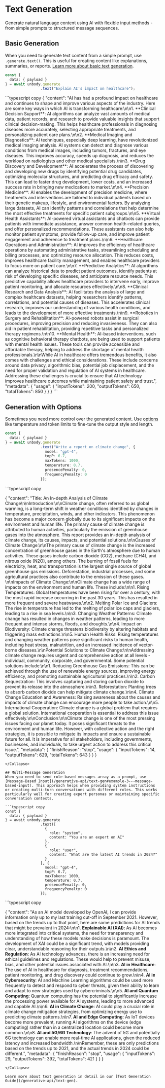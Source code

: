 
# Text Generation

Generate natural language content using AI with flexible input methods - from simple prompts to structured message sequences. 

## Basic Generation
When you need to generate text content from a simple prompt, use `.generate.text()`. This is useful for creating content like explanations, summaries, or reports. [Learn more about basic text generation](/generative-api/text-gen#example-1---basic-prompt).

```typescript copy
const {
  data: { payload }
} = await unbody.generate
                .text("Explain AI's impact on healthcare");
```

<Collapse title="Response">
```typescript copy
{
    "content": "AI has had a profound impact on healthcare and continues to shape and improve various aspects of the industry. Here are some key ways in which AI is transforming healthcare:\n\n1. **Clinical Decision Support**: AI algorithms can analyze vast amounts of medical data, patient records, and research to provide valuable insights that support clinical decision-making. This helps healthcare professionals in diagnosing diseases more accurately, selecting appropriate treatments, and personalizing patient care plans.\n\n2. **Medical Imaging and Diagnostics**: AI techniques, especially deep learning, have revolutionized medical imaging analysis. AI systems can detect and diagnose various conditions from medical images, including tumors, fractures, and eye diseases. This improves accuracy, speeds up diagnosis, and reduces the workload on radiologists and other medical specialists.\n\n3. **Drug Discovery and Development**: AI accelerates the process of discovering and developing new drugs by identifying potential drug candidates, optimizing molecular structures, and predicting drug efficacy and safety. This can lead to faster drug development, lower costs, and an increased success rate in bringing new medications to market.\n\n4. **Precision Medicine**: AI enables the development of precision medicine, where treatments and interventions are tailored to individual patients based on their genetic makeup, lifestyle, and environmental factors. By analyzing large datasets, AI can identify patterns and correlations that help determine the most effective treatments for specific patient subgroups.\n\n5. **Virtual Health Assistants**: AI-powered virtual assistants and chatbots can provide patients with immediate assistance, answer common health-related queries, and offer personalized recommendations. These assistants can also help monitor patient symptoms, provide follow-up care, and improve patient engagement and adherence to treatment plans.\n\n6. **Healthcare Operations and Administration**: AI improves the efficiency of healthcare operations by automating administrative tasks, streamlining scheduling and billing processes, and optimizing resource allocation. This reduces costs, improves healthcare facility management, and enables healthcare providers to focus more on patient care.\n\n7. **Predictive Analytics**: AI algorithms can analyze historical data to predict patient outcomes, identify patients at risk of developing specific diseases, and anticipate resource needs. This predictive capability allows healthcare providers to intervene early, improve patient monitoring, and allocate resources effectively.\n\n8. **Clinical Research and Data Analysis**: AI facilitates the analysis of large and complex healthcare datasets, helping researchers identify patterns, correlations, and potential causes of diseases. This accelerates clinical research, improves our understanding of various health conditions, and leads to the development of more effective treatments.\n\n9. **Robotics in Surgery and Rehabilitation**: AI-powered robots assist in surgical procedures, improving precision and reducing invasiveness. They can also aid in patient rehabilitation, providing repetitive tasks and personalized therapy regimens.\n\n10. **Mental Health**: AI-based interventions, such as cognitive behavioral therapy chatbots, are being used to support patients with mental health issues. These tools can provide accessible and affordable therapy, helping to address the shortage of mental health professionals.\n\nWhile AI in healthcare offers tremendous benefits, it also comes with challenges and ethical considerations. These include concerns around data privacy, algorithmic bias, potential job displacement, and the need for proper validation and regulation of AI systems in healthcare. Addressing these challenges is crucial to ensure that AI technology improves healthcare outcomes while maintaining patient safety and trust.",
    "metadata": {
        "usage": {
            "inputTokens": 200,
            "outputTokens": 650,
            "totalTokens": 850
        }
    }
}
```
</Collapse>

## Generation with Options
Sometimes you need more control over the generated content. Use [options](/generative-api/text-gen#options) like temperature and token limits to fine-tune the output style and length. 

```typescript copy
const {
  data: { payload }
} = await unbody.generate
                .text("Write a report on climate change", {
                  model: "gpt-4",
                  topP: 0.7,
                  maxTokens: 1000,
                  temperature: 0.7,
                  presencePenalty: 0,
                  frequencyPenalty: 0
                });
```

<Collapse title="Response">
```typescript copy

{
    "content": "Title: An In-depth Analysis of Climate Change\n\nIntroduction:\n\nClimate change, often referred to as global warming, is a long-term shift in weather conditions identified by changes in temperature, precipitation, winds, and other indicators. This phenomenon has become a major concern globally due to its significant impacts on the environment and human life. The primary cause of climate change is attributed to human activities, particularly the emission of greenhouse gases into the atmosphere. This report provides an in-depth analysis of climate change, its causes, impacts, and potential solutions.\n\nCauses of Climate Change:\n\nThe primary cause of climate change is the increased concentration of greenhouse gases in the Earth's atmosphere due to human activities. These gases include carbon dioxide (CO2), methane (CH4), and nitrous oxide (N2O), among others. The burning of fossil fuels for electricity, heat, and transportation is the largest single source of global greenhouse gas emissions. Deforestation, industrial processes, and some agricultural practices also contribute to the emission of these gases. \n\nImpacts of Climate Change:\n\nClimate change has a wide range of impacts on the environment and human life. These include:\n\n1. Rising Temperatures: Global temperatures have been rising for over a century, with the most rapid increase occurring in the past 30 years. This has resulted in more frequent and severe heatwaves.\n\n2. Melting Polar Ice and Glaciers: The rise in temperature has led to the melting of polar ice caps and glaciers, leading to a rise in sea levels.\n\n3. Changing Weather Patterns: Climate change has resulted in changes in weather patterns, leading to more frequent and intense storms, floods, and droughts.\n\n4. Impact on Biodiversity: Climate change threatens biodiversity by altering habitats and triggering mass extinctions.\n\n5. Human Health Risks: Rising temperatures and changing weather patterns pose significant risks to human health, including heat stress, malnutrition, and an increased incidence of vector-borne diseases.\n\nPotential Solutions to Climate Change:\n\nAddressing climate change requires urgent and comprehensive action at all levels - individual, community, corporate, and governmental. Some potential solutions include:\n\n1. Reducing Greenhouse Gas Emissions: This can be achieved through the use of renewable energy sources, improving energy efficiency, and promoting sustainable agricultural practices.\n\n2. Carbon Sequestration: This involves capturing and storing carbon dioxide to prevent its release into the atmosphere.\n\n3. Reforestation: Planting trees to absorb carbon dioxide can help mitigate climate change.\n\n4. Climate Change Education and Awareness: Raising awareness about the causes and impacts of climate change can encourage more people to take action.\n\n5. International Cooperation: Climate change is a global problem that requires a global solution. International cooperation is essential to address this issue effectively.\n\nConclusion:\n\nClimate change is one of the most pressing issues facing our planet today. It poses significant threats to the environment and human life. However, with collective action and the right strategies, it is possible to mitigate its impacts and ensure a sustainable future for all. It is imperative for all stakeholders, including governments, businesses, and individuals, to take urgent action to address this critical issue.",
    "metadata": {
        "finishReason": "stop",
        "usage": {
            "inputTokens": 14,
            "outputTokens": 629,
            "totalTokens": 643
        }
    }
}
```
</Collapse>

## Multi-Message Generation
When you need to send role-based messages array as a prompt, use [Message-Based Input](/generative-api/text-gen#example-3---message-based-input). This approach helps when providing system instructions or creating multi-turn conversations with different roles. This works particularly well for creating expert personas or maintaining specific conversation contexts.

```typescript copy
const {
  data: { payload }
} = await unbody.generate
                .text([
                  {
                    role: "system",
                    content: "You are an expert on AI"
                  },
                  {
                    role: "user",
                    content: "What are the latest AI trends in 2024?"
                  }
                ], {
                  model: "gpt-4",
                  topP: 0.7,
                  maxTokens: 1000,
                  temperature: 0.7,
                  presencePenalty: 0,
                  frequencyPenalty: 0
                });
```

<Collapse title="Response">
```typescript copy

{
    "content": "As an AI model developed by OpenAI, I can provide information only up to my last training cut-off in September 2021. However, based on the trends up to that point, here are some predictions for AI trends that might be prevalent in 2024:\n\n1. **Explainable AI (XAI)**: As AI becomes more integrated into critical systems, the need for transparency and understanding of how these models make decisions is paramount. The development of XAI could be a significant trend, with models providing clear, understandable reasoning for their outputs.\n\n2. **AI Ethics and Regulation**: As AI technology advances, there is an increasing need for ethical guidelines and regulations. These would help to prevent misuse, bias, and other potential issues associated with AI.\n\n3. **AI in Healthcare**: The use of AI in healthcare for diagnosis, treatment recommendations, patient monitoring, and drug discovery could continue to grow.\n\n4. **AI in Cybersecurity**: AI and Machine Learning algorithms could be used more frequently to detect and respond to cyber threats, given their ability to learn and adapt to new strategies used by cybercriminals.\n\n5. **AI and Quantum Computing**: Quantum computing has the potential to significantly increase the processing power available for AI systems, leading to more advanced and capable AI.\n\n6. **AI in Climate Change**: AI could play a crucial role in climate change mitigation strategies, from optimizing energy use to predicting climate patterns.\n\n7. **AI and Edge Computing**: As IoT devices become more prevalent, running AI algorithms on the device (edge computing) rather than in a centralized location could become more common.\n\n8. **AI and 5G/6G Technology**: The advent of 5G and potentially 6G technology can enable more real-time AI applications, given the reduced latency and increased bandwidth.\n\nRemember, these are only predictions based on the trends up to 2021, and the actual trends in 2024 could be different.",
    "metadata": {
        "finishReason": "stop",
        "usage": {
            "inputTokens": 29,
            "outputTokens": 392,
            "totalTokens": 421
        }
    }
}
```
</Collapse>

Learn more about text generation in detail in our [Text Generation Guide](/generative-api/text-gen).